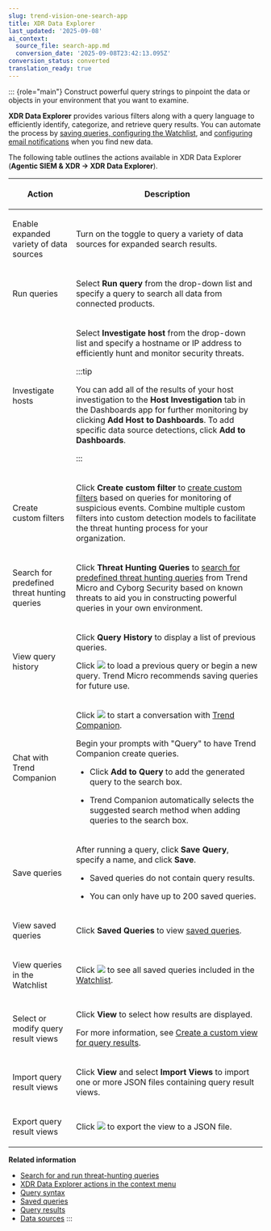```yaml
---
slug: trend-vision-one-search-app
title: XDR Data Explorer
last_updated: '2025-09-08'
ai_context:
  source_file: search-app.md
  conversion_date: '2025-09-08T23:42:13.095Z'
conversion_status: converted
translation_ready: true
---
```


::: {role="main"}
Construct powerful query strings to pinpoint the data or objects in your environment that you want to examine.

**XDR Data Explorer** provides various filters along with a query language to efficiently identify, categorize, and retrieve query results. You can automate the process by [saving queries, configuring the Watchlist](saved-queries.mdx), and [configuring email notifications](notifications.mdx) when you find new data.

The following table outlines the actions available in XDR Data Explorer (**Agentic SIEM & XDR → XDR Data Explorer**).

<table>
<colgroup>
<col style="width: 25%" />
<col style="width: 75%" />
</colgroup>
<thead>
<tr>
<th><p>Action</p></th>
<th><p>Description</p></th>
</tr>
</thead>
<tbody>
<tr>
<td><p>Enable expanded variety of data sources</p></td>
<td><p>Turn on the toggle to query a variety of data sources for expanded search results.</p></td>
</tr>
<tr>
<td><p>Run queries</p></td>
<td><p>Select <strong>Run query</strong> from the drop-down list and specify a query to search all data from connected products.</p></td>
</tr>
<tr>
<td><p>Investigate hosts</p></td>
<td><p>Select <strong>Investigate host</strong> from the drop-down list and specify a hostname or IP address to efficiently hunt and monitor security threats.</p>


:::tip

<p>You can add all of the results of your host investigation to the <strong>Host Investigation</strong> tab in the Dashboards app for further monitoring by clicking <strong>Add Host to Dashboards</strong>. To add specific data source detections, click <strong>Add to Dashboards</strong>.</p>


:::

</td>
</tr>
<tr>
<td><p>Create custom filters</p></td>
<td><p>Click <strong>Create custom filter</strong> to <a href="trend-vision-one-custom-filter-query-format">create custom filters</a> based on queries for monitoring of suspicious events. Combine multiple custom filters into custom detection models to facilitate the threat hunting process for your organization.</p></td>
</tr>
<tr>
<td><p>Search for predefined threat hunting queries</p></td>
<td><p>Click <strong>Threat Hunting Queries</strong> to <a href="trend-vision-one-executing-threat-hunting-queries">search for predefined threat hunting queries</a> from Trend Micro and Cyborg Security based on known threats to aid you in constructing powerful queries in your own environment.</p></td>
</tr>
<tr>
<td><p>View query history</p></td>
<td><p>Click <strong>Query History</strong> to display a list of previous queries.</p>
<p>Click <img src="./images/search=GUID-6FF43673-2DC5-4AF4-9DB1-22D4BB64FDDE=1=en-us=Low.webp" /> to load a previous query or begin a new query. Trend Micro recommends saving queries for future use.</p></td>
</tr>
<tr>
<td><p>Chat with Trend Companion</p></td>
<td><p>Click <img src="./images/newCompanionIcon=GUID-20240819112525.webp" /> to start a conversation with <a href="trend-vision-one-companion">Trend Companion</a>.</p>
<p>Begin your prompts with "Query" to have Trend Companion create queries.</p>
<ul>
<li><p>Click <strong>Add to Query</strong> to add the generated query to the search box.</p></li>
<li><p>Trend Companion automatically selects the suggested search method when adding queries to the search box.</p></li>
</ul></td>
</tr>
<tr>
<td><p>Save queries</p></td>
<td><p>After running a query, click <strong>Save Query</strong>, specify a name, and click <strong>Save</strong>.</p>
<ul>
<li><p>Saved queries do not contain query results.</p></li>
<li><p>You can only have up to 200 saved queries.</p></li>
</ul></td>
</tr>
<tr>
<td><p>View saved queries</p></td>
<td><p>Click <strong>Saved Queries</strong> to view <a href="trend-vision-one-saved-queries">saved queries</a>.</p></td>
</tr>
<tr>
<td><p>View queries in the Watchlist</p></td>
<td><p>Click <img src="./images/watchlist_button=ed41c963-d16b-4c34-8e1a-7b5926521ac7.webp" /> to see all saved queries included in the <a href="trend-vision-one-saved-queries">Watchlist</a>.</p></td>
</tr>
<tr>
<td><p>Select or modify query result views</p></td>
<td><p>Click <strong>View</strong> to select how results are displayed.</p>
<p>For more information, see <a href="trend-vision-one-custom-view-search-results">Create a custom view for query results</a>.</p></td>
</tr>
<tr>
<td><p>Import query result views</p></td>
<td><p>Click <strong>View</strong> and select <strong>Import Views</strong> to import one or more JSON files containing query result views.</p></td>
</tr>
<tr>
<td><p>Export query result views</p></td>
<td><p>Click <img src="./images/export_button=GUID-C683DEEE-C19C-484D-A5B1-4CA9D1794756=1=en-us=Low.webp" /> to export the view to a JSON file.</p></td>
</tr>
</tbody>
</table>

**Related information**

- [Search for and run threat-hunting queries](executing-threat-hunting-queries.md "Search for predefined threat-hunting queries from Trend Micro and Cyborg Security based on known threats, tactics, and techniques to aid you in constructing powerful search queries in your own environment.")
- [XDR Data Explorer actions in the context menu](search-actions-context-menu.md "The Trend Vision One context menu provides XDR Data Explorer options that you can access during an investigation after encountering objects or data that you want to further explore.")
- [Query syntax](search-syntax.md "XDR Data Explorer allows you to query telemetry data and detections.")
- [Saved queries](saved-queries.md "Save queries to quickly find data, share query criteria with your team, and add queries to the Watchlist.")
- [Query results](search-results.md "Learn about the actions available for your query results.")
- [Data sources](search-method-data-sources.md "Connect the data sources required for various queries.")
:::
